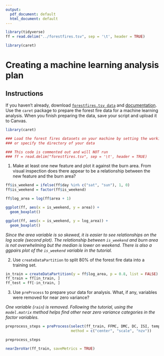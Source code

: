 ```yaml
---
output:
  pdf_document: default
  html_document: default
---
```


```r
library(tidyverse)
ff = read.delim("../forestfires.tsv", sep = '\t', header = TRUE)

library(caret)

```


#  Creating a machine learning analysis plan

## Instructions

If you haven't already, download [`forestfires.tsv data`](https://canvas.uw.edu/courses/1105384/files/39712993) and [documentation](https://canvas.uw.edu/courses/1105384/files/39712997/download?wrap=1). Use the `caret` package to prepare the forest fire data for a machine learning analysis. When you finish preparing the data, save your script and upload it to Canvas.

```r
library(caret)

### Load the forest fires datasets on your machine by setting the working directory 
### or specify the directory of your data 

### This code is commented out and will NOT run
### ff = read.delim("forestfires.tsv", sep = '\t', header = TRUE)

```

\clearpage

1. Make at least one new feature and plot it against the burn area. From visual inspection does there appear to be a relationship between the new feature and the burn area?

```r

ff$is_weekend = ifelse(ff$day %in% c("sat", "sun"), 1, 0)
ff$is_weekend = factor(ff$is_weekend)

ff$log_area = log(ff$area + 1)

ggplot(ff, aes(x = is_weekend, y = area)) +
  geom_boxplot()

ggplot(ff, aes(x = is_weekend, y = log_area)) +
  geom_boxplot()

```

*Since the area variable is so skewed, it is easier to see relationships on the log scale (second plot). The relationship between `is_weekend` and burn area is not overwhelming but the median is lower on weekend. There is also a ggpairs plot of the `is_weekend` variable in the tutorial.*
  
  
\clearpage

2. Use `createDataPartition` to split 80% of the forest fire data into a training set.

```r
in_train = createDataPartition(y = ff$log_area, p = 0.8, list = FALSE)
ff_train = ff[in_train, ]
ff_test = ff[-in_train, ]
```


3. Use `preProcess` to prepare your data for analysis. What, if any, variables were removed for near zero variance? 

*One variable (`rain`) is removed. Following the tutorial, using the `model.matrix` method helps find other near zero variance categories in the factor variables.*

```r
preprocess_steps = preProcess(select(ff_train, FFMC, DMC, DC, ISI, temp, RH, wind, rain),
                              method = c("center", "scale", "nzv"))

preprocess_steps

nearZeroVar(ff_train, saveMetrics = TRUE)

```